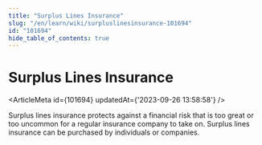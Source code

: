 ```yaml
---
title: "Surplus Lines Insurance"
slug: "/en/learn/wiki/surpluslinesinsurance-101694"
id: "101694"
hide_table_of_contents: true
---
```



# Surplus Lines Insurance

<ArticleMeta id={101694} updatedAt={'2023-09-26 13:58:58'} />
<div className='border-solid border-b border-t-0 my-4 border-[var(--ifm-color-gray-300)]' />

Surplus lines insurance protects against a financial risk that is too great or too uncommon for a regular insurance company to take on. Surplus lines insurance can be purchased by individuals or companies.
